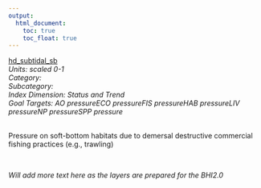 ```yaml
---
output:
  html_document:
    toc: true
    toc_float: true
---
```


[hd_subtidal_sb](https://github.com/OHI-Science/bhi/blob/master/baltic/layers/hd_subtidal_sb_gl2018.csv)\
*Units: scaled 0-1*\
*Category:*\
*Subcategory:*\
*Index Dimension: Status and Trend*\
*Goal Targets: AO pressureECO pressureFIS pressureHAB pressureLIV pressureNP pressureSPP pressure*\
<br>

Pressure on soft-bottom habitats due to demersal destructive commercial fishing practices (e.g., trawling)

<br>

*Will add more text here as the layers are prepared for the BHI2.0*

<br>



<br>

